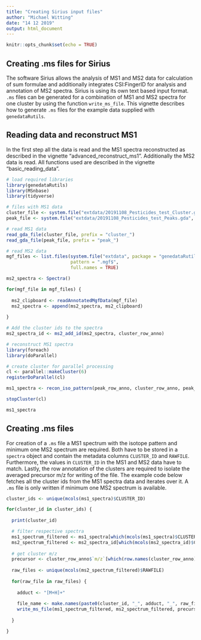 ```yaml
---
title: "Creating Sirius input files"
author: "Michael Witting"
date: "14 12 2019"
output: html_document
---
```


```r
knitr::opts_chunk$set(echo = TRUE)
```

## Creating .ms files for Sirius

The software Sirius allows the analysis of MS1 and MS2 data for calculation of sum formulae and additionally integrates CSI:FingerID for analysis and annotation of MS2 spectra. Sirius is using its own text based input format. <code>.ms</code> files can be generated for a combination of MS1 and MS2 spectra for one cluster by using the function <code>write_ms_file</code>. This vignette describes how to generate <code>.ms</code> files for the example data supplied with <code>genedataRutils</code>.

## Reading data and reconstruct MS1

In the first step all the data is read and the MS1 spectra reconstructed as described in the vignette "advanced_reconstruct_ms1". Additionally the MS2 data is read. All functions used are described in the vignette "basic_reading_data".

```r
# load required libraries
library(genedataRutils)
library(MSnbase)
library(tidyverse)

# files with MS1 data
cluster_file <- system.file("extdata/20191108_Pesticides_test_Cluster.gda", package = "genedataRutils")
peak_file <- system.file("extdata/20191108_Pesticides_test_Peaks.gda", package = "genedataRutils")

# read MS1 data
read_gda_file(cluster_file, prefix = "cluster_")
read_gda_file(peak_file, prefix = "peak_")

# read MS2 data
mgf_files <- list.files(system.file("extdata", package = "genedataRutils"),
                        pattern = ".mgf$",
                        full.names = TRUE)

ms2_spectra <- Spectra()

for(mgf_file in mgf_files) {
  
  ms2_clipboard <- readAnnotatedMgfData(mgf_file)
  ms2_spectra <- append(ms2_spectra, ms2_clipboard)
  
}

# Add the cluster ids to the spectra
ms2_spectra_id <- ms2_add_id(ms2_spectra, cluster_row_anno)

# reconstruct MS1 spectra
library(foreach)
library(doParallel)

# create cluster for parallel processing
cl <- parallel::makeCluster(6)
registerDoParallel(cl)

ms1_spectra <- recon_iso_pattern(peak_row_anno, cluster_row_anno, peak_ms_data)

stopCluster(cl)

ms1_spectra
```

## Creating .ms files

For creation of a <code>.ms</code> file a MS1 spectrum with the isotope pattern and minimum one MS2 spectrum are required. Both have to be stored in a <code>spectra</code> object and contain the metadata columns <code>CLUSTER_ID</code> and <code>RAWFILE</code>. Furthermore, the values in <code>CLUSTER_ID</code> in the MS1 and MS2 data have to match. Lastly, the row annotation of the clusters are required to isolate the averaged precursor m/z for writing of the file. The example code below fetches all the cluster ids from the MS1 spectra data and iterates over it. A <code>.ms</code> file is only written if minimum one MS2 spectrum is available.

```r
cluster_ids <- unique(mcols(ms1_spectra)$CLUSTER_ID)

for(cluster_id in cluster_ids) {
  
  print(cluster_id)

  # filter respective spectra
  ms1_spectrum_filtered <- ms1_spectra[which(mcols(ms1_spectra)$CLUSTER_ID == cluster_id)]
  ms2_spectrum_filtered <- ms2_spectra_id[which(mcols(ms2_spectra_id)$CLUSTER_ID == cluster_id)]
  
  # get cluster m/z
  precursor <- cluster_row_anno$`m/z`[which(row.names(cluster_row_anno) == cluster_id)]
  
  raw_files <- unique(mcols(ms2_spectrum_filtered)$RAWFILE)
  
  for(raw_file in raw_files) {
    
    adduct <- "[M+H]+"
    
    file_name <- make.names(paste0(cluster_id, "_", adduct, "_", raw_file, ".ms"))
    write_ms_file(ms1_spectrum_filtered, ms2_spectrum_filtered, precursor, adduct, file_name)
    
  }

}
```

